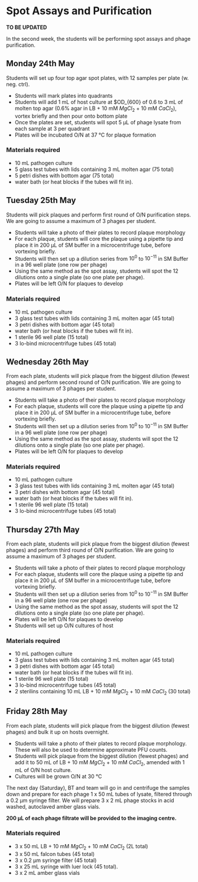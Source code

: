 # Spot Assays and Purification

__TO BE UPDATED__

In the second week, the students will be performing spot assays and phage purification.

## Monday 24th May
Students will set up four top agar spot plates, with 12 samples per plate (w. neg. ctrl).

* Students will mark plates into quadrants
* Students will add 1 mL of host culture at $OD_{600} of 0.6 to 3 mL of molten top agar (0.6% agar in LB + 10 mM $MgCl_{2}$ + 10 mM $CaCl_{2}$), vortex briefly and then pour onto bottom plate
* Once the plates are set, students will spot 5 µL of phage lysate from each sample at 3 per quadrant
* Plates will be incubated O/N at 37 °C for plaque formation

### Materials required
* 10 mL pathogen culture
* 5 glass test tubes with lids containing 3 mL molten agar (75 total)
* 5 petri dishes with bottom agar (75 total)
* water bath (or heat blocks if the tubes will fit in).

## Tuesday 25th May
Students will pick plaques and perform first round of O/N purification steps. We are going to assume a maximum of 3 phages per student.

* Students will take a photo of their plates to record plaque morphology
* For each plaque, students will core the plaque using a pipette tip and place it in 200 µL of SM buffer in a microcentrifuge tube, before vortexing briefly.
* Students will then set up a dilution series from $10^{0}$ to $10^{-11}$ in SM Buffer in a 96 well plate (one row per phage)
* Using the same method as the spot assay, students will spot the 12 dilutions onto a single plate (so one plate per phage).
* Plates will be left O/N for plaques to develop

### Materials required
* 10 mL pathogen culture
* 3 glass test tubes with lids containing 3 mL molten agar (45 total)
* 3 petri dishes with bottom agar (45 total)
* water bath (or heat blocks if the tubes will fit in).
* 1 sterile 96 well plate (15 total)
* 3 lo-bind microcentrifuge tubes (45 total)

## Wednesday 26th May
From each plate, students will pick plaque from the biggest dilution (fewest phages) and perform second round of O/N purification. We are going to assume a maximum of 3 phages per student.

* Students will take a photo of their plates to record plaque morphology
* For each plaque, students will core the plaque using a pipette tip and place it in 200 µL of SM buffer in a microcentrifuge tube, before vortexing briefly.
* Students will then set up a dilution series from $10^{0}$ to $10^{-11}$ in SM Buffer in a 96 well plate (one row per phage)
* Using the same method as the spot assay, students will spot the 12 dilutions onto a single plate (so one plate per phage).
* Plates will be left O/N for plaques to develop

### Materials required
* 10 mL pathogen culture
* 3 glass test tubes with lids containing 3 mL molten agar (45 total)
* 3 petri dishes with bottom agar (45 total)
* water bath (or heat blocks if the tubes will fit in).
* 1 sterile 96 well plate (15 total)
* 3 lo-bind microcentrifuge tubes (45 total)

## Thursday 27th May
From each plate, students will pick plaque from the biggest dilution (fewest phages) and perform third round of O/N purification. We are going to assume a maximum of 3 phages per student.

* Students will take a photo of their plates to record plaque morphology
* For each plaque, students will core the plaque using a pipette tip and place it in 200 µL of SM buffer in a microcentrifuge tube, before vortexing briefly.
* Students will then set up a dilution series from $10^{0}$ to $10^{-11}$ in SM Buffer in a 96 well plate (one row per phage)
* Using the same method as the spot assay, students will spot the 12 dilutions onto a single plate (so one plate per phage).
* Plates will be left O/N for plaques to develop
* Students will set up O/N cultures of host 

### Materials required
* 10 mL pathogen culture
* 3 glass test tubes with lids containing 3 mL molten agar (45 total)
* 3 petri dishes with bottom agar (45 total)
* water bath (or heat blocks if the tubes will fit in).
* 1 sterile 96 well plate (15 total)
* 3 lo-bind microcentrifuge tubes (45 total)
* 2 sterilins containing 10 mL LB + 10 mM $MgCl_{2}$ + 10 mM $CaCl_{2}$ (30 total)

## Friday 28th May
From each plate, students will pick plaque from the biggest dilution (fewest phages) and bulk it up on hosts overnight.

* Students will take a photo of their plates to record plaque morphology. These will also be used to determine approximate PFU counts.
* Students will pick plaque from the biggest dilution (fewest phages) and add it to 50 mL of LB + 10 mM $MgCl_{2}$ + 10 mM $CaCl_{2}$, amended with 1 mL of O/N host culture.
* Cultures will be grown O/N at 30 °C

The next day (Saturday), BT and team will go in and centrifuge the samples down and prepare for each phage 1 x 50 mL tubes of lysate, filtered through a 0.2 µm syringe filter. We will prepare 3 x 2 mL phage stocks in acid washed, autoclaved amber glass vials.

**200 µL of each phage filtrate will be provided to the imaging centre.**

### Materials required
* 3 x 50 mL LB + 10 mM $MgCl_{2}$ + 10 mM $CaCl_{2}$ (2L total)
* 3 x 50 mL falcon tubes (45 total)
* 3 x 0.2 µm syringe filter (45 total)
* 3 x 25 mL syringe with luer lock (45 total).
* 3 x 2 mL amber glass vials
